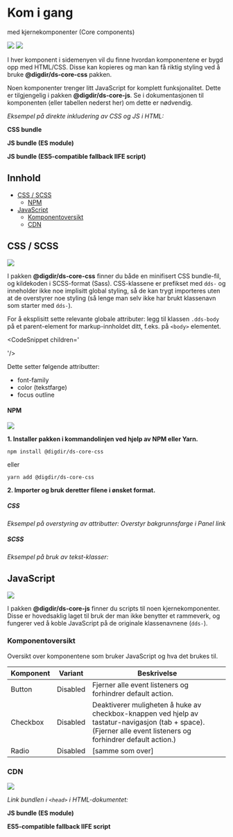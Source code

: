 
<Meta title="Core komponentar/Kom i gang" />

# Kom i gang 
med kjernekomponenter (Core components)

[![](https://img.shields.io/npm/v/@digdir/ds-core-css?label=@digdir/ds-core-css&color=0051be)](https://www.npmjs.com/package/@digdir/ds-core-css)
[![](https://img.shields.io/npm/v/@digdir/ds-core-js?label=@digdir/ds-core-js&color=0051be)](https://www.npmjs.com/package/@digdir/ds-core-js)

I hver komponent i sidemenyen vil du finne hvordan komponentene er bygd opp med HTML/CSS. Disse kan kopieres og man kan få riktig styling ved å bruke **@digdir/ds-core-css** pakken. 

Noen komponenter trenger litt JavaScript for komplett funksjonalitet. Dette er tilgjengelig i pakken **@digdir/ds-core-js**. Se i dokumentasjonen til komponenten (eller tabellen nederst her) om dette er nødvendig.

*Eksempel på direkte inkludering av CSS og JS i HTML:*

__CSS bundle__

<CdnSnippet absoluteFilepath="packages/css/build/index.css" linkFormat="css"/>

__JS bundle (ES module)__

<CdnSnippet absoluteFilepath="packages/js/build/index.js" linkFormat="js"/>

__JS bundle (ES5-compatible fallback IIFE script)__

<CdnSnippet absoluteFilepath="packages/js/build/index.iife.js" linkFormat="iife"/>

## Innhold

- [CSS / SCSS](#css--scss)
  - [NPM](#npm)
- [JavaScript](#javascript)
  - [Komponentoversikt](#komponentoversikt)
  - [CDN](#cdn)

## CSS / SCSS

[![](https://img.shields.io/npm/v/@digdir/ds-core-css?label=latest%20release&color=0051be)](https://www.npmjs.com/package/@digdir/ds-core-css)

I pakken **@digdir/ds-core-css** finner du både en minifisert CSS bundle-fil, og kildekoden i SCSS-format (Sass). CSS-klassene er prefikset med `dds-` og inneholder ikke noe implisitt global styling, så de kan trygt importeres uten at de overstyrer noe styling (så lenge man selv ikke har brukt klassenavn som starter med `dds-`).

For å eksplisitt sette relevante globale attributer: legg til klassen `.dds-body` på et parent-element for markup-innholdet ditt, f.eks. på `<body>` elementet. 

<CodeSnippet children='
<body class="dds-body">
  <!-- Mitt innhold -->
</body>'/>

Dette setter følgende attributter:
* font-family
* color (tekstfarge)
* focus outline


#### NPM

[![](https://img.shields.io/npm/dm/@digdir/ds-core-css.svg)](https://www.npmjs.com/package/@digdir/ds-core-css)

**1. Installer pakken i kommandolinjen ved hjelp av NPM eller Yarn.**

`npm install @digdir/ds-core-css`

eller

`yarn add @digdir/ds-core-css`

**2. Importer og bruk deretter filene i ønsket format.**
##### CSS

*Eksempel på overstyring av attributter: Overstyr bakgrunnsfarge i Panel link*

<CodeSnippet children='/* Importer core CSS */
@import "@digdir/ds-core-css/build/index.css";
/* Importer eventuelt tokens */
@import "@digdir/ds-tokens/build/tokens.css";
/* Velg klasse (Antar her at man bruker Panel link inni et element med klassen .min-kontainer) */
.min-kontainer .dds-panel-link {
/* Overstyr styling */
background-color: var(--color-brand-first-400);
}' language='css'/>

##### SCSS

*Eksempel på bruk av tekst-klasser:*

<CodeSnippet children='// Hent tekst-stylingen
@use "@digdir/ds-core-css/build/src/typography.scss" as textStyles;
// Hent selve fonten og sett den hvis ikke det allerede er gjort i HTML
@use "@digdir/ds-core-css/build/src/baseline/Inter.scss" as *;
body {
font-family: "Inter", sans-serif;
}
// Bruk mixins, variabler eller annet
.min-hjemmelagde-klasse {
@include textStyles.text-body-300; // Setter font-size, font-weight, line-height
}' language='scss'/>

## JavaScript

[![](https://img.shields.io/npm/v/@digdir/ds-core-js?label=latest%20release&color=0051be)](https://www.npmjs.com/package/@digdir/ds-core-js)

I pakken **@digdir/ds-core-js** finner du scripts til noen kjernekomponenter. Disse er hovedsaklig laget til bruk der man ikke benytter et rammeverk, og fungerer ved å koble JavaScript på de originale klassenavnene (`dds-`). 

### Komponentoversikt

Oversikt over komponentene som bruker JavaScript og hva det brukes til. 

Komponent | Variant | Beskrivelse
--- | --- | ---
Button | Disabled | Fjerner alle event listeners og forhindrer default action.
Checkbox | Disabled | Deaktiverer muligheten å huke av checkbox-knappen ved hjelp av tastatur-navigasjon (tab + space). (Fjerner alle event listeners og forhindrer default action.)
Radio | Disabled | [samme som over] 

### CDN 

[![](https://data.jsdelivr.com/v1/package/npm/@digdir/ds-core-js/badge)](https://www.jsdelivr.com/package/npm/@digdir/ds-core-js)

*Link bundlen i `<head>` i HTML-dokumentet:*

__JS bundle (ES module)__

<CdnSnippet absoluteFilepath="packages/js/build/index.js" linkFormat="js"/>

__ES5-compatible fallback IIFE script__

<CdnSnippet absoluteFilepath="packages/js/build/index.iife.js" linkFormat="iife"/>
